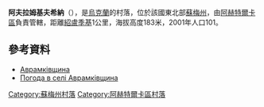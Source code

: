 {{coord|50|15|1|N|34|33|14|E|scale:100000|display=title}}

'''阿夫拉姆基夫希納'''（{{lang-uk|Аврамківщина}}），是[[烏克蘭|烏克蘭]]的村落，位於該國東北部[[蘇梅州|蘇梅州]]，由[[阿赫特爾卡區|阿赫特爾卡區]]負責管轄，距離[[紹盧季基_(阿赫特爾卡區)|紹盧季基]]1公里，海拔高度183米，2001年人口101。

==參考資料==
* [http://w1.c1.rada.gov.ua/pls/z7502/A005?rdat1=02.02.2010&rf7571=29672 Аврамківщина]{{dead link|date=2018年5月 |bot=InternetArchiveBot |fix-attempted=yes }}
* [http://weather.in.ua/ua/symskaja/32 Погода в селі Аврамківщина]

{{DEFAULTSORT:Аврамківщина}}
[[Category:蘇梅州村落|Category:蘇梅州村落]]
[[Category:阿赫特爾卡區村落|Category:阿赫特爾卡區村落]]


{{Sumy-geo-stub}}